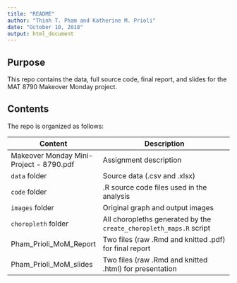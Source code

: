 ```yaml
---
title: "README"
author: "Thinh T. Pham and Katherine M. Prioli"
date: "October 10, 2018"
output: html_document
---
```


## **Purpose**

This repo contains the data, full source code, final report, and slides for the MAT 8790 Makeover Monday project.

## **Contents**

The repo is organized as follows:

| **Content**                             	| **Description**                                                    	|
|-----------------------------------------	|--------------------------------------------------------------------	|
| Makeover Monday Mini-Project - 8790.pdf 	| Assignment description                                             	|
| `data` folder                           	| Source data (.csv and .xlsx)                                       	|
| `code` folder                           	| .R source code files used in the analysis                          	|
| `images` folder                         	| Original graph and output images                                   	|
| `choropleth` folder                     	| All choropleths generated by the `create_choropleth_maps.R` script 	|
| Pham_Prioli_MoM_Report                  	| Two files (raw .Rmd and knitted .pdf) for final report             	|
| Pham_Prioli_MoM_slides                  	| Two files (raw .Rmd and knitted .html) for presentation            	|